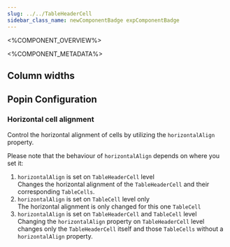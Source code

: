 ```yaml
---
slug: ../../TableHeaderCell
sidebar_class_name: newComponentBadge expComponentBadge
---
```



<%COMPONENT_OVERVIEW%>

<%COMPONENT_METADATA%>

## Column widths

<ColumnWidths />

## Popin Configuration

<Popin />

### Horizontal cell alignment

Control the horizontal alignment of cells by utilizing the `horizontalAlign` property.

Please note that the behaviour of `horizontalAlign` depends on where you set it:
1. `horizontalAlign` is set on `TableHeaderCell` level<br />
Changes the horizontal alignment of the `TableHeaderCell` and their corresponding `TableCells`.
2. `horizontalAlign` is set on `TableCell` level only<br />
The horizontal alignment is only changed for this one `TableCell`
3. `horizontalAlign` is set on `TableHeaderCell` and `TableCell` level<br />
Changing the `horizontalAlign` property on `TableHeaderCell` level changes only the `TableHeaderCell` itself and those `TableCells` without a `horizontalAlign` property.

<HAlign />